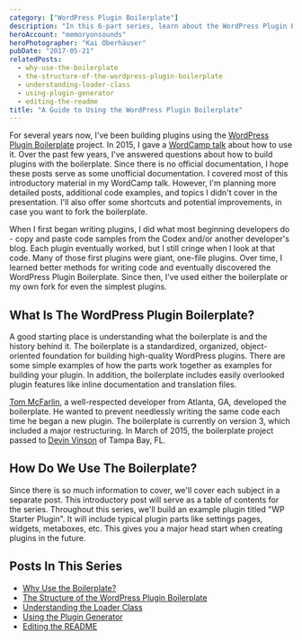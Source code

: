 ```yaml
---
category: ["WordPress Plugin Boilerplate"]
description: "In this 6-part series, learn about the WordPress Plugin Boilerplate and how it's the last tool you'll need to build amazing WordPress plugins."
heroAccount: "memoryonsounds"
heroPhotographer: "Kai Oberhäuser"
pubDate: "2017-05-21"
relatedPosts:
  - why-use-the-boilerplate
  - the-structure-of-the-wordpress-plugin-boilerplate
  - understanding-loader-class
  - using-plugin-generator
  - editing-the-readme
title: "A Guide to Using the WordPress Plugin Boilerplate"
---
```


For several years now, I've been building plugins using the [WordPress Plugin Boilerplate](https://wppb.io/) project. In 2015, I gave a [WordCamp talk](/presentations/using-wp-plugin-boilerplate) about how to use it. Over the past few years, I've answered questions about how to build plugins with the boilerplate. Since there is no official documentation, I hope these posts serve as some unofficial documentation. I covered most of this introductory material in my WordCamp talk. However, I'm planning more detailed posts, additional code examples, and topics I didn't cover in the presentation. I'll also offer some shortcuts and potential improvements, in case you want to fork the boilerplate.

When I first began writing plugins, I did what most beginning developers do - copy and paste code samples from the Codex and/or another developer's blog. Each plugin eventually worked, but I still cringe when I look at that code. Many of those first plugins were giant, one-file plugins. Over time, I learned better methods for writing code and eventually discovered the WordPress Plugin Boilerplate. Since then, I've used either the boilerplate or my own fork for even the simplest plugins.

## What Is The WordPress Plugin Boilerplate?

A good starting place is understanding what the boilerplate is and the history behind it. The boilerplate is a standardized, organized, object-oriented foundation for building high-quality WordPress plugins. There are some simple examples of how the parts work together as examples for building your plugin. In addition, the boilerplate includes easily overlooked plugin features like inline documentation and translation files.

[Tom McFarlin](https://tommcfarlin.com/), a well-respected developer from Atlanta, GA, developed the boilerplate. He wanted to prevent needlessly writing the same code each time he began a new plugin. The boilerplate is currently on version 3, which included a major restructuring. In March of 2015, the boilerplate project passed to [Devin Vinson](https://devinvinson.com/) of Tampa Bay, FL.

## How Do We Use The Boilerplate?

Since there is so much information to cover, we'll cover each subject in a separate post. This introductory post will serve as a table of contents for the series. Throughout this series, we'll build an example plugin titled "WP Starter Plugin". It will include typical plugin parts like settings pages, widgets, metaboxes, etc. This gives you a major head start when creating plugins in the future.

## Posts In This Series

- [Why Use the Boilerplate?](/post/why-use-the-boilerplate/)
- [The Structure of the WordPress Plugin Boilerplate](/post/the-structure-of-the-wordpress-plugin-boilerplate/)
- [Understanding the Loader Class](/post/understanding-loader-class/)
- [Using the Plugin Generator](/post/using-plugin-generator/)
- [Editing the README](/post/editing-the-readme/)
